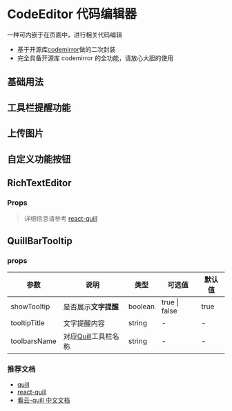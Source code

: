 # CodeEditor 代码编辑器

一种可内嵌于在页面中，进行相关代码编辑

- 基于开源库[codemirror](https://codemirror.net/index.html#description)做的二次封装
- 完全具备开源库 codemirror 的全功能，请放心大胆的使用

## 基础用法


<DemoBase />

## 工具栏提醒功能


<DemoTooltip />

## 上传图片


<DemoUpload />

## 自定义功能按钮


<DemoCustomToolbar />

## RichTextEditor

### Props

> 详细信息请参考 [react-quill](https://github.com/zenoamaro/react-quill)

## QuillBarTooltip

### props

| 参数         | 说明                                                 | 类型    | 可选值        | 默认值 |
| ------------ | ---------------------------------------------------- | ------- | ------------- | ------ |
| showTooltip  | 是否展示**文字提醒**                                 | boolean | true \| false | true   |
| tooltipTitle | 文字提醒内容                                         | string  | -             | -      |
| toolbarsName | 对应[Quill](http://doc.quilljs.cn/1409378)工具栏名称 | string  | -             | -      |

### 推荐文档

- [quill](https://github.com/quilljs/quill)
- [react-quill](https://github.com/zenoamaro/react-quill)
- [看云-quill 中文文档](http://doc.quilljs.cn/)
